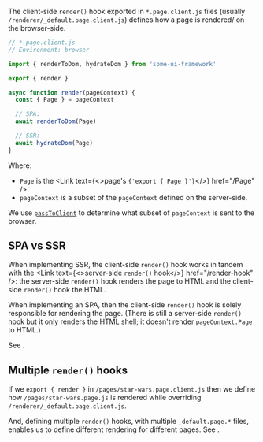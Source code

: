 
The client-side `render()` hook exported in `*.page.client.js` files (usually `/renderer/_default.page.client.js`) defines how a page is rendered/<Link text="hydrated" href="/hydration" /> on the browser-side.

```js
// *.page.client.js
// Environment: browser

import { renderToDom, hydrateDom } from 'some-ui-framework'

export { render }

async function render(pageContext) {
  const { Page } = pageContext

  // SPA:
  await renderToDom(Page)

  // SSR:
  await hydrateDom(Page)
}
```

Where:
 - `Page` is the <Link text={<>page's <code>{'export { Page }'}</code></>} href="/Page" />.
 - `pageContext` is a subset of the `pageContext` defined on the server-side.

We use [`passToClient`](/passToClient) to determine what subset of `pageContext` is sent to the browser.


## SPA vs SSR

When implementing SSR, the client-side `render()` hook works in tandem with the <Link text={<>server-side <code>render()</code> hook</>} href="/render-hook" />: the server-side `render()` hook renders the page to HTML and the client-side `render()` hook <Link text="hydrates" href="/hydration" /> the HTML.

When implementing an SPA, then the client-side `render()` hook is solely responsible for rendering the page. (There is still a server-side `render()` hook but it only renders the HTML shell; it doesn't render `pageContext.Page` to HTML.)

See <Link href='/render-modes' />.


## Multiple `render()` hooks

If we `export { render }` in `/pages/star-wars.page.client.js` then we define how `/pages/star-wars.page.js` is rendered while overriding `/renderer/_default.page.client.js`.

And, defining multiple `render()` hooks, with multiple `_default.page.*` files, enables us to define different rendering for different pages. See <Link href='/multiple-renderer' />.
